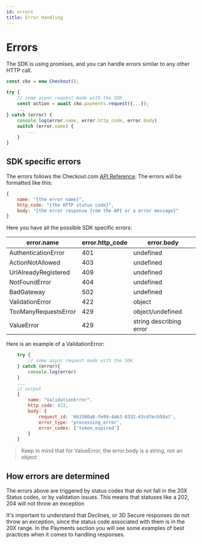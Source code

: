```yaml
---
id: errors
title: Error Handling
---
```


# Errors

The SDK is using promises, and you can handle errors similar to any other HTTP call.

```js
const cko = new Checkout();

try {
    // some async request made with the SDK
    const action = await cko.payments.request({...});
    ...
} catch (error) {
    console.log(error.name, error.http_code, error.body)
    switch (error.name) {
        ...
    }
}
```

## SDK specific errors

The errors follows the Checkout.com [API Reference](https://api-reference.checkout.com/).
The errors will be formatted like this:

```js
{
    name: "{the error name}",
    http_code: "{the HTTP status code}",
    body: "{the error response from the API or a error message}"
}
```

Here you have all the possible SDK specific errors:

| error.name           | error.http_code | error.body              |
| -------------------- | --------------- | ----------------------- |
| AuthenticationError  | 401             | undefined               |
| ActionNotAllowed     | 403             | undefined               |
| UrlAlreadyRegistered | 409             | undefined               |
| NotFoundError        | 404             | undefined               |
| BadGateway           | 502             | undefined               |
| ValidationError      | 422             | object                  |
| TooManyRequestsError | 429             | object/undefined        |
| ValueError           | 429             | string describing error |

Here is an example of a ValidationError:

```js
    try {
        // some async request made with the SDK
    } catch (error){
        console.log(error)
    }
    ...
    // output
    {
        name: "ValidationError",
        http_code: 422,
        body: {
            request_id: '6b3300a8-fe99-4ab3-8332-43cd7ecb58a7',
            error_type: 'processing_error',
            error_codes: ['token_expired']
        }
    }

```

> Keep in mind that for ValueError, the error.body is a string, not an object

## How errors are determined

The errors above are triggered by status codes that do not fall in the 20X Status codes, or by validation issues. This means that statuses like a 202, 204 will not throw an exception

<Information type="warning">
    It's important to understand that Declines, or 3D Secure responses do not throw an exception, since the status code associated with them is in the 20X range. In the Payments section you will see some examples of best practices when it comes to handling responses.
</Information>
